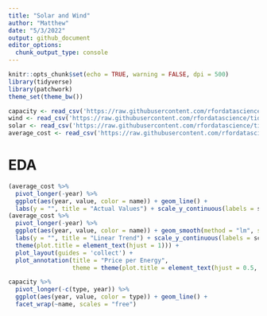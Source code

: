 ```yaml
---
title: "Solar and Wind"
author: "Matthew"
date: "5/3/2022"
output: github_document
editor_options: 
  chunk_output_type: console
---
```


```r
knitr::opts_chunk$set(echo = TRUE, warning = FALSE, dpi = 500)
library(tidyverse)
library(patchwork)
theme_set(theme_bw())
```


```r
capacity <- read_csv('https://raw.githubusercontent.com/rfordatascience/tidytuesday/master/data/2022/2022-05-03/capacity.csv')
wind <- read_csv('https://raw.githubusercontent.com/rfordatascience/tidytuesday/master/data/2022/2022-05-03/wind.csv')
solar <- read_csv('https://raw.githubusercontent.com/rfordatascience/tidytuesday/master/data/2022/2022-05-03/solar.csv')
average_cost <- read_csv('https://raw.githubusercontent.com/rfordatascience/tidytuesday/master/data/2022/2022-05-03/average_cost.csv')
```


# EDA
```r
(average_cost %>% 
  pivot_longer(-year) %>% 
  ggplot(aes(year, value, color = name)) + geom_line() +
  labs(y = "", title = "Actual Values") + scale_y_continuous(labels = scales::dollar)) +
(average_cost %>% 
  pivot_longer(-year) %>% 
  ggplot(aes(year, value, color = name)) + geom_smooth(method = "lm", se = FALSE) +
  labs(y = "", title = "Linear Trend") + scale_y_continuous(labels = scales::dollar) +
  theme(plot.title = element_text(hjust = 1))) +
  plot_layout(guides = 'collect') + 
  plot_annotation(title = "Price per Energy", 
                  theme = theme(plot.title = element_text(hjust = 0.5, size = 18)))
```



```r
capacity %>% 
  pivot_longer(-c(type, year)) %>% 
  ggplot(aes(year, value, color = type)) + geom_line() +
  facet_wrap(~name, scales = "free")
```


```r

```

